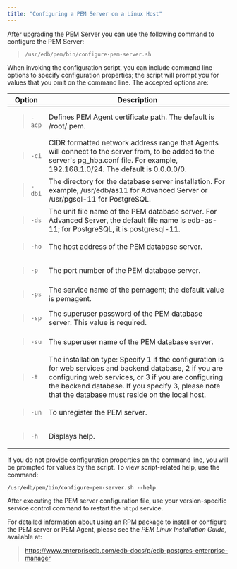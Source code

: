 ```yaml
---
title: "Configuring a PEM Server on a Linux Host"
---
```


<div id="configuring_the_pem_server_on_linux_platforms" class="registered_link"></div>

After upgrading the PEM Server you can use the following command to configure the PEM Server:

> ```text
> /usr/edb/pem/bin/configure-pem-server.sh
> ```

When invoking the configuration script, you can include command line options to specify configuration properties; the script will prompt you for values that you omit on the command line. The accepted options are:

<table><colgroup><col style="width: 5%" /><col style="width: 94%" /></colgroup><thead><tr class="header"><th>Option</th><th>Description</th></tr></thead><tbody><tr class="odd"><td><blockquote><p><code>-acp</code></p></blockquote></td><td>Defines PEM Agent certificate path. The default is /root/.pem.</td></tr><tr class="even"><td><blockquote><p><code>-ci</code></p></blockquote></td><td>CIDR formatted network address range that Agents will connect to the server from, to be added to the server's pg_hba.conf file. For example, 192.168.1.0/24. The default is 0.0.0.0/0.</td></tr><tr class="odd"><td><blockquote><p><code>-dbi</code></p></blockquote></td><td>The directory for the database server installation. For example, /usr/edb/as11 for Advanced Server or /usr/pgsql-11 for PostgreSQL.</td></tr><tr class="even"><td><blockquote><p><code>-ds</code></p></blockquote></td><td>The unit file name of the PEM database server. For Advanced Server, the default file name is edb-as-11; for PostgreSQL, it is postgresql-11.</td></tr><tr class="odd"><td><blockquote><p><code>-ho</code></p></blockquote></td><td>The host address of the PEM database server.</td></tr><tr class="even"><td><blockquote><p><code>-p</code></p></blockquote></td><td>The port number of the PEM database server.</td></tr><tr class="odd"><td><blockquote><p><code>-ps</code></p></blockquote></td><td>The service name of the pemagent; the default value is pemagent.</td></tr><tr class="even"><td><blockquote><p><code>-sp</code></p></blockquote></td><td>The superuser password of the PEM database server. This value is required.</td></tr><tr class="odd"><td><blockquote><p><code>-su</code></p></blockquote></td><td>The superuser name of the PEM database server.</td></tr><tr class="even"><td><blockquote><p><code>-t</code></p></blockquote></td><td>The installation type: Specify 1 if the configuration is for web services and backend database, 2 if you are configuring web services, or 3 if you are configuring the backend database. If you specify 3, please note that the database must reside on the local host.</td></tr><tr class="odd"><td><blockquote><p><code>-un</code></p></blockquote></td><td>To unregister the PEM server.</td></tr><tr class="even"><td><blockquote><p><code>-h</code></p></blockquote></td><td>Displays help.</td></tr></tbody></table>

If you do not provide configuration properties on the command line, you will be prompted for values by the script. To view script-related help, use the command:

```text
/usr/edb/pem/bin/configure-pem-server.sh --help
```

After executing the PEM server configuration file, use your version-specific service control command to restart the `httpd` service.

For detailed information about using an RPM package to install or configure the PEM server or PEM Agent, please see the *PEM Linux Installation Guide*, available at:

> <https://www.enterprisedb.com/edb-docs/p/edb-postgres-enterprise-manager>
